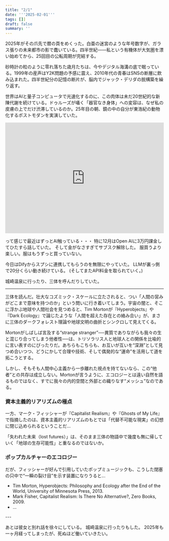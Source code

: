 ```yaml
---
title: "2/1"
date: '''2025-02-01'''
tags: []]
draft: false
summary: ''
---
```

2025年がその爪先で暦の頁をめくった。白亜の迷宮のような年号数字が、ガラス張りの未来都市の影で蠢いている。四半世紀——私という有機体が大気圏を漂い始めてから、25回目の公転周期が完結する。

砂時計の粒のように零れ落ちた歳月たちは、今やデジタル海溝の底で眠っている。1999年の産声はY2K問題の予感に震え、2010年代の青春はSNSの断層に飲み込まれた。四半世紀分の記憶の断片が、脳内でジャック・デリダの脱構築を繰り返す。

世界はAIと量子コンピュータで光速化するのに、この肉体は未だ20世紀的な新陳代謝を続けている。ドゥルーズが囁く「器官なき身体」への変容は、なぜ私の皮膚の上でだけ渋滞しているのか。25年目の朝、鏡の中の自分が東浩紀の動物化するポストモダンを実演していた。

<iframe src="https://open.spotify.com/embed/album/3o1TOhMkU5FFMSJMDhXfdF?utm_source=generator" width="100%" height="352" frameBorder="0" allowfullscreen="" allow="autoplay; clipboard-write; encrypted-media; fullscreen; picture-in-picture" loading="lazy"></iframe>

って感じで最近はずっとAI触っている・・・
特に12月はOpen AIに3万円課金してひたすら話していた。
そして金がなさすぎてサブスク解除した。
服買うより楽しい。服はもうずっと買っていない。

今日はDifyからスプシに連携してもらうのを無限にやっていた。
LLMが裏っ側で20分くらい動き続けている。
(そしてまたAPI料金を取られていく。)

城崎温泉に行ったり、三体を呼んだりしていた。

---
<p class="text-gray-200 mb-4">三体を読んだ。壮大なコズミック・スケールに立たされると、つい「人間の営みがどこまで意味を持つのか」という問いに行き着いてしまう。宇宙の闇と、そこに浮かぶ地球や人間社会を見つめると、<span class="text-blue-400 italic">Tim Morton</span>が<span class="text-blue-400">『Hyperobjects』</span>や<span class="text-blue-400">『Dark Ecology』</span>で論じたような「人間を超えた存在との絡み合い」が、まさに三体のダークフォレスト理論や地球文明の曲折とシンクロして見えてくる。</p>

<div class="border-l-4 border-cyan-500 pl-4 my-6">
  <p class="text-gray-300">Mortonがしばしば言及する“strange stranger”──異質でありながらも我々の生と混じり合ってしまう他者性──は、トリソラリス人と地球人との関係を比喩的に言い表すのにぴったりだ。あちらもこちらも、お互いが互いを“深淵”として見つめ合いつつ、どうにかして合理や技術、そして偶発的な“運命”を活用して道を拓こうとする。</p>
</div>

<p class="text-gray-200 mb-4">しかし、そもそも人間中心主義から一歩離れた視点を持てないなら、この“他者”との共存は成立しない。Mortonが言うように、エコロジーとは遠い自然を語るものではなく、すでに我々の内的空間と外部との織りなす“メッシュ”なのである。</p>

<h3 class="text-xl font-bold text-cyan-300 mt-8 mb-4">資本主義的リアリズムの極点</h3>
<p class="text-gray-200 mb-4">一方、<span class="text-purple-400">マーク・フィッシャー</span>が<span class="text-purple-400">『Capitalist Realism』</span>や<span class="text-purple-400">『Ghosts of My Life』</span>で指摘したのは、資本主義的リアリズムのもとでは「代替不可能な現実」の幻想に閉じ込められるということだ...</p>

<div class="bg-gray-800 p-6 rounded-lg my-6">
  <p class="text-gray-300 italic">「失われた未来（lost futures）」は、そのまま三体の物語中で幾度も無に帰していく「地球の生存可能性」と重なるのではないか。</p>
</div>

<h3 class="text-xl font-bold text-cyan-300 mt-8 mb-4">ポップカルチャーのエコロジー</h3>
<p class="text-gray-200 mb-4">だが、フィッシャーが好んで引用していたポップミュージックも、こうした閉塞の只中で“一瞬の裂け目”を示す装置になりうると...</p>

<ul class="list-disc pl-6 text-gray-400 space-y-2 mt-8 text-sm">
  <li>Tim Morton, <span class="text-blue-400">Hyperobjects: Philosophy and Ecology after the End of the World</span>, University of Minnesota Press, 2013.</li>
  <li>Mark Fisher, <span class="text-purple-400">Capitalist Realism: Is There No Alternative?</span>, Zero Books, 2009.</li>
  <li class="mt-4">...</li>
</ul>
---

あとは彼女と別れ話を徐々にしている。
城崎温泉に行ったりもした。
2025年も一ヶ月経ってしまったが、死ぬほど働いていきたい。
